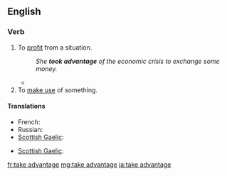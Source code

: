 {{also|Appendix:Collocations of do, have, make, and take}}
==English==

===Verb===
{{head|en|verb|inf=[[take]] [[advantage]]}}

# {{intransitive}} To [[profit]] from a situation.
#: ''She '''took advantage''' of the economic crisis to exchange some money.''
#* {{quote-news
|year=2011
|date=December 27
|author=Mike Henson
|title=Norwich   0 - 2   Tottenham
|work=BBC Sport
|url=http://news.bbc.co.uk/sport1/hi/football/16260392.stm
|page=
|passage=The trip to Carrow Road was a chance for Harry Redknapp's side to '''take advantage''' after their two closest London rivals and leaders Manchester City failed to take maximum points from Premier League clashes in the last two days.}}
# To [[make use]] of something.

====Translations====
{{trans-top|profit from a situation}}
* French: {{t-|fr|tirer profit}}
* Russian: {{t-|ru|получать прибыль}}
* [[Scottish Gaelic]]: {{t-|gd|gabh brath}}
{{trans-mid}}
{{trans-bottom}}

{{trans-top|make use of something}}
* [[Scottish Gaelic]]: {{t-|gd|gabh brath}}
{{trans-mid}}
{{trans-bottom}}

[[fr:take advantage]]
[[mg:take advantage]]
[[ja:take advantage]]